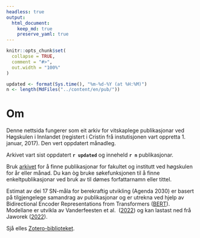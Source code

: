 ```yaml
---
headless: true
output: 
  html_document:
    keep_md: true
    preserve_yaml: true
---
```


```r
knitr::opts_chunk$set(
  collapse = TRUE,
  comment = "#>",
  out.width = "100%"
)
```

```r
updated <- format(Sys.time(), "%m-%d-%Y (at %H:%M)")
n <- length(MdFiles("../content/en/pub/"))
```

# Om

Denne nettsida fungerer som eit arkiv for vitskaplege publikasjonar ved 
Høgskulen i Innlandet (registert i Cristin frå instutisjonen vart oppretta 1. 
januar, 2017). Den vert oppdatert månadleg.

Arkivet vart sist oppdatert **`r updated`** og inneheld **`r n`** publikasjonar.

Bruk [arkivet](#archive) for å finne publikasjonar for fakultet og institutt ved 
høgskulen for år eller månad. Du kan òg bruke søkefunksjonen til å finne 
enkeltpublikasjonar ved bruk av til dømes forfattarnamn eller tittel.

Estimat av dei 17 SN-måla for berekraftig utvikling (Agenda 2030) er basert på 
tilgjengelege samandrag av publikasjonar og er utrekna ved hjelp av 
Bidirectional Encoder Representations from Transformers 
([BERT](https://en.wikipedia.org/wiki/BERT_(language_model))). Modellane er 
utvikla av Vanderfeesten et al. 
([2022](https://doi.org/10.5281/zenodo.6487606)) og kan lastast ned frå Jaworek
([2022](https://doi.org/10.5281/zenodo.5835849)).

Sjå elles 
[Zotero-biblioteket](https://www.zotero.org/groups/5022929/hinn/library).